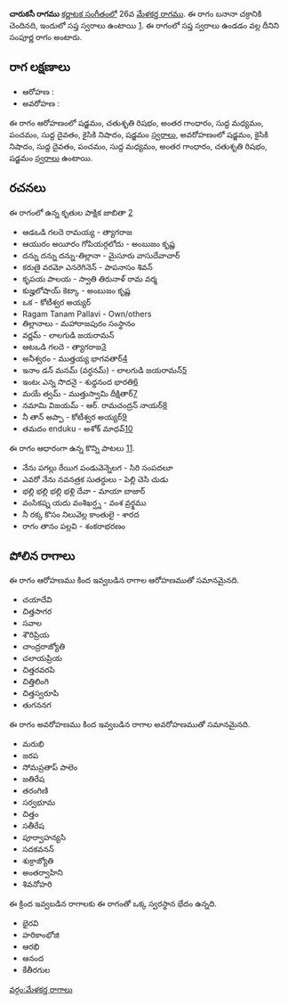 {{Infobox ragam
	| name          	= చారుకసీ
	| synonym	    	= 
	| mela          	= 26
	| chakra        	= బనానా
	| janaka        	= 
	| type          	= సంపూర్ణ
	| arohanam      	= {{svaraC|S|R2|G3|M1|P|D1|N2|S'}} 
	| avarohanam    	= {{svaraC|S'|N2|D1|P|M1|G3|R2|S}}
	| jeeva         	=
	| chhaya        	=
	| nyasa         	=
	| vishesha      	= 
	| equivalent  		= 
}}
{{కర్ణాటక సంగీత రాగాలు}}
'''చారుకసీ రాగము''' [[కర్ణాటక సంగీతం]]లో 26వ [[మేళకర్త రాగము]]. ఈ రాగం బనానా చక్రానికి చెందినది, ఇందులో సప్త స్వరాలు ఉంటాయి [https://en.wikipedia.org/wiki/Melakarta]. ఈ రాగంలో సప్త స్వరాలు ఉండడం వల్ల దీనిని సంపూర్ణ రాగం అంటారు.


==రాగ లక్షణాలు==


* ఆరోహణ : {{svaraC|S|R2|G3|M1|P|D1|N2|S'}} 
* అవరోహణ : {{svaraC|S'|N2|D1|P|M1|G3|R2|S}}

ఈ రాగం ఆరోహణంలో షడ్జమం, చతుశృతి రిషభం, అంతర గాంధారం, సుద్ద మధ్యమం, పంచమం, సుద్ద దైవతం, కైసికి నిషాదం, షడ్జమం [[స్వరాలు]], అవరోహణంలో షడ్జమం, కైసికి నిషాదం, సుద్ద దైవతం, పంచమం, సుద్ద మధ్యమం, అంతర గాంధారం, చతుశృతి రిషభం, షడ్జమం [[స్వరాలు]] ఉంటాయి.

==రచనలు==
ఈ రాగంలో ఉన్న కృతుల పాక్షిక జాబితా [https://github.com/ssrihari/ragavardhini/blob/master/ragas/kritis.psv]
* ఆడఒడి గలదె రామయ్య - త్యాగరాజ
* ఆయురం అయీరం గోపియర్గలోదు - అంబుజం కృష్ణ
* దన్ను దన్ను దన్ను-తిల్లానా - మైసూరు వాసుదేవాచార్
* కరుణై వరమో ఎనరెగినెన్ - పాపనాసం శివన్
* కృపయ పాలయ - స్వాతి తిరునాళ్ రామ వర్మ
* కుజ్హలోషాయ్ కెట్కా - అంబుజం కృష్ణ
* ఒక - కోటీశ్వర అయ్యర్
* Ragam Tanam Pallavi - Own/others
* తిల్లానాలు - మహారాజపురం సంస్థానం
* వర్ణమ్ - లాలగుడి జయరామన్
* ఆటఒడి గలదె - త్యాగరాజ[http://www.karnatik.com/c1359.shtml]
* అనీశ్వరం - ముత్తయ్య భాగవతార్[http://www.karnatik.com/c1938.shtml]
* ఇనాం డన్ మనమ్ (వర్ధనమ్) - లాలగుడి జయరామన్[http://www.karnatik.com/c1868.shtml]
* ఇంటఁ ఎన్న సొదనై - శుధ్ధనంద భారతి[http://www.karnatik.com/c1617.shtml]
* మయే త్వమ్ - ముత్తుస్వామి దీక్షితార్[http://www.karnatik.com/c1233.shtml]
* నమామి విజయమ్ - ఆర్. రామచంద్రన్ నాయర్[http://www.karnatik.com/c3113.shtml]
* నీ తాన్ అప్పా - కోటీశ్వర అయ్యర్[http://www.karnatik.com/c1782.shtml]
* తమదం enduku - అశోక్ మాధవ్[http://www.karnatik.com/c2602.shtml]

ఈ రాగం ఆధారంగా ఉన్న కొన్ని పాటలు [http://rksanka.tripod.com/music/rslist.html].
* నేను పగల్లు రేయిగ పండువెన్నెలగ - సిరి సంపదలూ
* ఎవరో నేను నవనత్రక సుతర్ధులు - పెల్లి చెసి చుడు
* భల్లి భల్లి భల్లి భళ్లి దేవా - మాయా బాజార్
* వంసికష్న యదు వంశిఖర్ష్న - వంశ వ్రర్క్షము
* నీ రక్క కొసం నిలువెల్ల కాంతులై - శారద
* రాగం తానం పల్లవి - శంకరాభరణం




==పోలిన రాగాలు==
ఈ రాగం ఆరోహణము కింద ఇవ్వబడిన రాగాల ఆరోహణముతో సమానమైనది.
* చయాదేవి
* చిత్తసాగర
* సవాల
* శౌరిప్రియ
* చాంద్రరాజ్యోతి
* చలాయప్రియ
* చిత్తరవరపి
* చిత్తిలింగి
* చిత్తస్వరూపి
* తుగననగ

ఈ రాగం అవరోహణము కింద ఇవ్వబడిన రాగాల అవరోహణముతో సమానమైనది.
* మరుభి
* జరప
* సోమప్రతాప్ పాలెం
* జతిరేష
* తరంగిణి
* సర్వభూమ
* చిత్తం
* సతీరేష
* పూర్వాహన్యసి
* సదకవనన్
* శుక్రాజ్యోతి
* అంతర్వాహిని
* శివనోహరి

ఈ క్రింద ఇవ్వబడిన రాగాలకు ఈ రాగంతో ఒక్క స్వరస్థాన భేదం ఉన్నది.
* భైరవి
* హరికాంభోజి
* ఆరభి
* ఆనంద
* కేతీరగుల



[[వర్గం:మేళకర్త రాగాలు]]